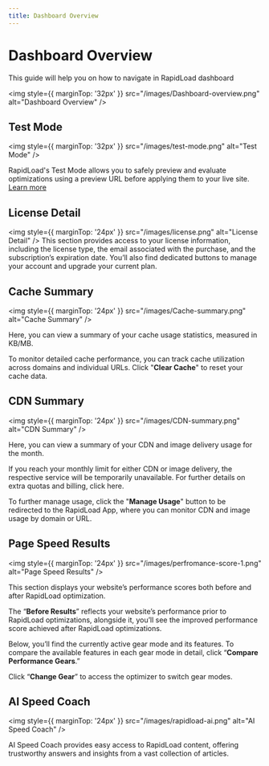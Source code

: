 ```yaml
---
title: Dashboard Overview
--- 
```


# Dashboard Overview
This guide will help you on how to navigate in RapidLoad dashboard

<img style={{ marginTop: '32px' }} 
src="/images/Dashboard-overview.png" alt="Dashboard Overview" />

## Test Mode
<img style={{ marginTop: '32px' }} 
src="/images/test-mode.png" alt="Test Mode" />

RapidLoad's Test Mode allows you to safely preview and evaluate optimizations using a preview URL before applying them to your live site. [Learn more](/overviews/test-mode)

## License Detail

<img style={{ marginTop: '24px' }} 
src="/images/license.png" alt="License Detail" />
This section provides access to your license information, including the license type, the email associated with the purchase, and the subscription’s expiration date. You’ll also find dedicated buttons to manage your account and upgrade your current plan.

## Cache Summary

<img style={{ marginTop: '24px' }} 
src="/images/Cache-summary.png" alt="Cache Summary" />
   
Here, you can view a summary of your cache usage statistics, measured in KB/MB.

To monitor detailed cache performance, you can track cache utilization across domains and individual URLs. Click "**Clear Cache**" to reset your cache data.

## CDN Summary

<img style={{ marginTop: '24px' }} 
src="/images/CDN-summary.png" alt="CDN Summary" />
   
Here, you can view a summary of your CDN and image delivery usage for the month.

If you reach your monthly limit for either CDN or image delivery, the respective service will be temporarily unavailable. For further details on extra quotas and billing, click here.

To further manage usage, click the "**Manage Usage**" button to be redirected to the RapidLoad App, where you can monitor CDN and image usage by domain or URL. 


## Page Speed Results

<img style={{ marginTop: '24px' }} 
src="/images/perfromance-score-1.png" alt="Page Speed Results" />

This section displays your website’s performance scores both before and after RapidLoad optimization. 

The “**Before Results**” reflects your website’s performance prior to RapidLoad optimizations, alongside it, you’ll see the improved performance score achieved after RapidLoad optimizations.

Below, you’ll find the currently active gear mode and its features. To compare the available features in each gear mode in detail, click “**Compare Performance Gears**.”

Click “**Change Gear**” to access the optimizer to switch gear modes.

## AI Speed Coach

<img style={{ marginTop: '24px' }} 
src="/images/rapidload-ai.png" alt="AI Speed Coach" />

AI Speed Coach provides easy access to RapidLoad content, offering trustworthy answers and insights from a vast collection of articles.